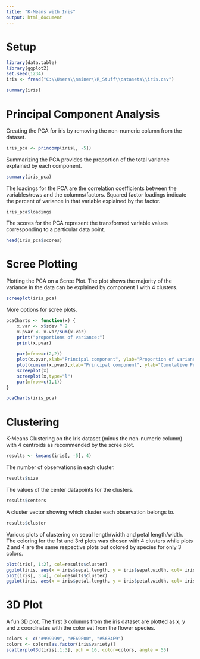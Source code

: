 ```yaml
---
title: "K-Means with Iris"
output: html_document
---
```


# Setup
```r
library(data.table)
library(ggplot2)
set.seed(1234)
iris <- fread("C:\\Users\\nminer\\R_Stuff\\datasets\\iris.csv")

summary(iris)
```

# Principal Component Analysis

Creating the PCA for iris by removing the non-numeric column from
the dataset.
```r
iris_pca <- princomp(iris[, -5])
```

Summarizing the PCA provides the proportion of the total variance 
explained by each component.
```r
summary(iris_pca)
```

The loadings for the PCA are the correlation coefficients between
the variables/rows and the columns/factors. Squared factor loadings
indicate the percent of variance in that variable explained by 
the factor.
```r
iris_pca$loadings
```

The scores for the PCA represent the transformed variable values
corresponding to a particular data point.
```r
head(iris_pca$scores)
```

# Scree Plotting

Plotting the PCA on a Scree Plot. The plot shows the majority of the
variance in the data can be explained by component 1 with 4 clusters.
```r
screeplot(iris_pca)
```

More options for scree plots.
```r
pcaCharts <- function(x) {
    x.var <- x$sdev ^ 2
    x.pvar <- x.var/sum(x.var)
    print("proportions of variance:")
    print(x.pvar)
    
    par(mfrow=c(2,2))
    plot(x.pvar,xlab="Principal component", ylab="Proportion of variance explained", ylim=c(0,1.5), type='b')
    plot(cumsum(x.pvar),xlab="Principal component", ylab="Cumulative Proportion of variance explained", ylim=c(0,1.5), type='b')
    screeplot(x)
    screeplot(x,type="l")
    par(mfrow=c(1,1))
}

pcaCharts(iris_pca)
```

# Clustering

K-Means Clustering on the Iris dataset (minus the non-numeric column) with 4 centroids as recommended by the scree plot.
```r
results <- kmeans(iris[, -5], 4)
```

The number of observations in each cluster.
```r
results$size
```

The values of the center datapoints for the clusters.
```r
results$centers
```

A cluster vector showing which cluster each observation belongs to.
```r
results$cluster
```

Various plots of clustering on sepal length/width and petal 
length/width. The coloring for the 1st and 3rd plots was chosen with
4 clusters while plots 2 and 4 are the same respective plots but 
colored by species for only 3 colors.
```r
plot(iris[, 1:2], col=results$cluster)
ggplot(iris, aes(x = iris$sepal.length, y = iris$sepal.width, col= iris$variety)) + geom_point()
plot(iris[, 3:4], col=results$cluster)
ggplot(iris, aes(x = iris$petal.length, y = iris$petal.width, col= iris$variety)) + geom_point()
```

# 3D Plot

A fun 3D plot. The first 3 columns from the iris dataset are plotted
as x, y and z coordinates with the color set from the flower 
species.

```r
colors <- c("#999999", "#E69F00", "#56B4E9")
colors <- colors[as.factor(iris$variety)]
scatterplot3d(iris[,1:3], pch = 16, color=colors, angle = 55)
```


